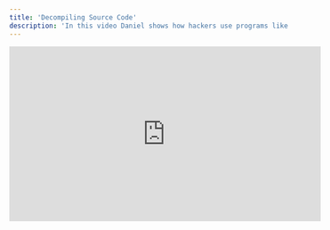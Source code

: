 ```yaml
---
title: 'Decompiling Source Code'
description: 'In this video Daniel shows how hackers use programs like ILSpy to read the games source code to find out more about how the games works and to steal secret pieces of information such as API keys. SImilar tools can also be used to change/modify the game and recompile.'
---
```



<iframe
  width="560"
  height="315"
  src="https://www.youtube.com/embed/3S9fIIXDqaI"
  title="YouTube video player"
  frameborder="0"
  allow="accelerometer; autoplay; clipboard-write; encrypted-media; gyroscope; picture-in-picture"
  allowfullscreen
></iframe>
